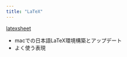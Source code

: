 ```yaml
---
title: "LaTeX"
---
```


[latexsheet](https://wch.github.io/latexsheet/)

- macでの日本語LaTeX環境構築とアップデート
- よく使う表現